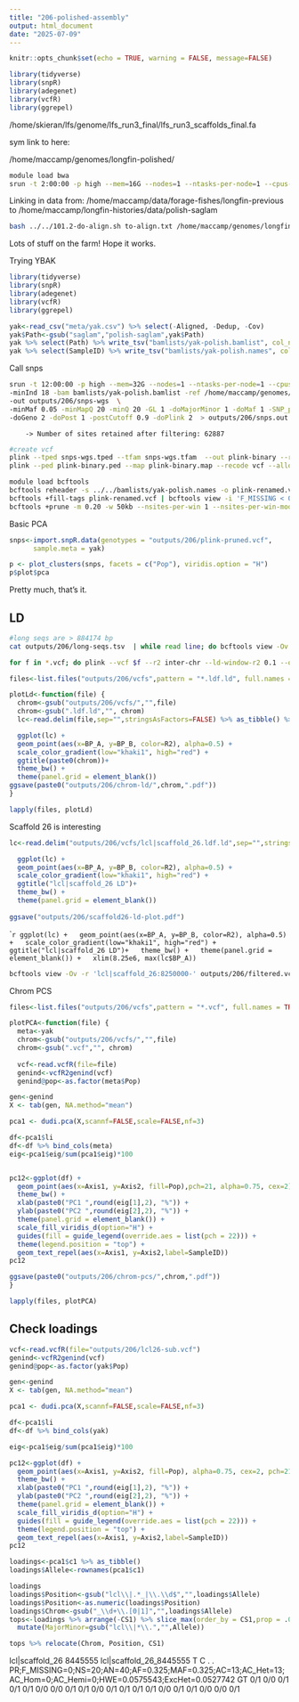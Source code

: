 ```yaml
---
title: "206-polished-assembly"
output: html_document
date: "2025-07-09"
---
```


```r
knitr::opts_chunk$set(echo = TRUE, warning = FALSE, message=FALSE)
```

```r
library(tidyverse)
library(snpR)
library(adegenet)
library(vcfR)
library(ggrepel)
```


/home/skieran/lfs/genome/lfs_run3_final/lfs_run3_scaffolds_final.fa

sym link to here:

/home/maccamp/genomes/longfin-polished/

```sh
module load bwa
srun -t 2:00:00 -p high --mem=16G --nodes=1 --ntasks-per-node=1 --cpus-per-task=2 bwa index lfs_run3_scaffolds_final.fa
```

Linking in data from: /home/maccamp/data/forage-fishes/longfin-previous
to /home/maccamp/longfin-histories/data/polish-saglam

```sh
bash ../../101.2-do-align.sh to-align.txt /home/maccamp/genomes/longfin-polished/lfs_run3_scaffolds_final.fa
```

Lots of stuff on the farm! Hope it works.


Trying YBAK


```r
library(tidyverse)
library(snpR)
library(adegenet)
library(vcfR)
library(ggrepel)
```

```r
yak<-read_csv("meta/yak.csv") %>% select(-Aligned, -Dedup, -Cov)
yak$Path<-gsub("saglam","polish-saglam",yak$Path)
yak %>% select(Path) %>% write_tsv("bamlists/yak-polish.bamlist", col_names = FALSE)
yak %>% select(SampleID) %>% write_tsv("bamlists/yak-polish.names", col_names = FALSE)
```

Call snps

```sh
srun -t 12:00:00 -p high --mem=32G --nodes=1 --ntasks-per-node=1 --cpus-per-task=12 $HOME/angsd/angsd -nthreads 12 \
-minInd 18 -bam bamlists/yak-polish.bamlist -ref /home/maccamp/genomes/longfin-polished/lfs_run3_scaffolds_final.fa \
-out outputs/206/snps-wgs  \
-minMaf 0.05 -minMapQ 20 -minQ 20 -GL 1 -doMajorMinor 1 -doMaf 1 -SNP_pval 1e-6 \
-doGeno 2 -doPost 1 -postCutoff 0.9 -doPlink 2  > outputs/206/snps.out 2> outputs/206/snps.err &
```

        -> Number of sites retained after filtering: 62887 
   

```sh
#create vcf
plink --tped snps-wgs.tped --tfam snps-wgs.tfam  --out plink-binary --recode --allow-extra-chr --noweb
plink --ped plink-binary.ped --map plink-binary.map --recode vcf --allow-extra-chr -out plink

module load bcftools
bcftools reheader -s ../../bamlists/yak-polish.names -o plink-renamed.vcf plink.vcf
bcftools +fill-tags plink-renamed.vcf | bcftools view -i 'F_MISSING < 0.10' | bcftools view -i 'INFO/MAF > 0.01' > filtered.vcf
bcftools +prune -m 0.20 -w 50kb --nsites-per-win 1 --nsites-per-win-mode rand filtered.vcf > plink-pruned.vcf
```


Basic PCA

```r
snps<-import.snpR.data(genotypes = "outputs/206/plink-pruned.vcf", 
      sample.meta = yak)
```

```r
p <- plot_clusters(snps, facets = c("Pop"), viridis.option = "H")
p$plot$pca
```


Pretty much, that's it.


## LD

```sh
#long seqs are > 884174 bp
cat outputs/206/long-seqs.tsv  | while read line; do bcftools view -Ov -r $line outputs/206/filtered.vcf.gz > outputs/206/vcfs/$line.vcf; done;

for f in *.vcf; do plink --vcf $f --r2 inter-chr --ld-window-r2 0.1 --out `basename $f vcf`ldf --allow-extra-chr --double-id; done;

```

```r
files<-list.files("outputs/206/vcfs",pattern = "*.ldf.ld", full.names = TRUE)

plotLd<-function(file) {
  chrom<-gsub("outputs/206/vcfs/","",file)
  chrom<-gsub(".ldf.ld","", chrom)
  lc<-read.delim(file,sep="",stringsAsFactors=FALSE) %>% as_tibble() %>% arrange(R2) %>%  filter(R2 >0.5)

  ggplot(lc) +
  geom_point(aes(x=BP_A, y=BP_B, color=R2), alpha=0.5) +
  scale_color_gradient(low="khaki1", high="red") + 
  ggtitle(paste0(chrom))+
  theme_bw() +
  theme(panel.grid = element_blank())
ggsave(paste0("outputs/206/chrom-ld/",chrom,".pdf"))
}

lapply(files, plotLd)
```


Scaffold 26 is interesting

```r
lc<-read.delim("outputs/206/vcfs/lcl|scaffold_26.ldf.ld",sep="",stringsAsFactors=FALSE) %>% as_tibble() %>% arrange(R2) %>%  filter(R2 >0.2)

  ggplot(lc) +
  geom_point(aes(x=BP_A, y=BP_B, color=R2), alpha=0.5) +
  scale_color_gradient(low="khaki1", high="red") + 
  ggtitle("lcl|scaffold_26 LD")+
  theme_bw() +
  theme(panel.grid = element_blank()) 
  
ggsave("outputs/206/scaffold26-ld-plot.pdf")
```

````r
ggplot(lc) +
  geom_point(aes(x=BP_A, y=BP_B, color=R2), alpha=0.5) +
  scale_color_gradient(low="khaki1", high="red") + 
  ggtitle("lcl|scaffold_26 LD")+
  theme_bw() +
  theme(panel.grid = element_blank()) +
  xlim(8.25e6, max(lc$BP_A))
```

```sh
bcftools view -Ov -r 'lcl|scaffold_26:8250000-' outputs/206/filtered.vcf.gz > outputs/206/lcl26-sub.vcf
```


Chrom PCS

```r
files<-list.files("outputs/206/vcfs",pattern = "*.vcf", full.names = TRUE)

plotPCA<-function(file) {
  meta<-yak
  chrom<-gsub("outputs/206/vcfs/","",file)
  chrom<-gsub(".vcf","", chrom)
  
  vcf<-read.vcfR(file=file)
  genind<-vcfR2genind(vcf)
  genind@pop<-as.factor(meta$Pop)

gen<-genind
X <- tab(gen, NA.method="mean")

pca1 <- dudi.pca(X,scannf=FALSE,scale=FALSE,nf=3)

df<-pca1$li
df<-df %>% bind_cols(meta)
eig<-pca1$eig/sum(pca1$eig)*100


pc12<-ggplot(df) + 
  geom_point(aes(x=Axis1, y=Axis2, fill=Pop),pch=21, alpha=0.75, cex=2) +
  theme_bw() +
  xlab(paste0("PC1 ",round(eig[1],2), "%")) +
  ylab(paste0("PC2 ",round(eig[2],2), "%")) +
  theme(panel.grid = element_blank()) +
  scale_fill_viridis_d(option="H") +
  guides(fill = guide_legend(override.aes = list(pch = 22))) +
  theme(legend.position = "top") +
  geom_text_repel(aes(x=Axis1, y=Axis2,label=SampleID))
pc12

ggsave(paste0("outputs/206/chrom-pcs/",chrom,".pdf"))
}

lapply(files, plotPCA)
```


## Check loadings
```r
vcf<-read.vcfR(file="outputs/206/lcl26-sub.vcf")
genind<-vcfR2genind(vcf)
genind@pop<-as.factor(yak$Pop)
```


```r
gen<-genind
X <- tab(gen, NA.method="mean")

pca1 <- dudi.pca(X,scannf=FALSE,scale=FALSE,nf=3)

df<-pca1$li
df<-df %>% bind_cols(yak)

eig<-pca1$eig/sum(pca1$eig)*100
```

```r
pc12<-ggplot(df) + 
  geom_point(aes(x=Axis1, y=Axis2, fill=Pop), alpha=0.75, cex=2, pch=21) +
  theme_bw() +
  xlab(paste0("PC1 ",round(eig[1],2), "%")) +
  ylab(paste0("PC2 ",round(eig[2],2), "%")) +
  theme(panel.grid = element_blank()) +
  scale_fill_viridis_d(option="H") +
  guides(fill = guide_legend(override.aes = list(pch = 22))) +
  theme(legend.position = "top") +
  geom_text_repel(aes(x=Axis1, y=Axis2,label=SampleID))
pc12
```

```r
loadings<-pca1$c1 %>% as_tibble()
loadings$Allele<-rownames(pca1$c1) 

loadings
loadings$Position<-gsub("lcl\\|.*_|\\.\\d$","",loadings$Allele)
loadings$Position<-as.numeric(loadings$Position)
loadings$Chrom<-gsub("_\\d+\\.[0|1]","",loadings$Allele)
tops<-loadings %>% arrange(-CS1) %>% slice_max(order_by = CS1,prop = .01) %>% select(-CS2, -CS3) %>% 
  mutate(MajorMinor=gsub("lcl\\|*\\.","",Allele)) 

tops %>% relocate(Chrom, Position, CS1)

```

lcl|scaffold_26	8445555	lcl|scaffold_26_8445555	T	C	.	.	PR;F_MISSING=0;NS=20;AN=40;AF=0.325;MAF=0.325;AC=13;AC_Het=13;AC_Hom=0;AC_Hemi=0;HWE=0.0575543;ExcHet=0.0527742	GT	0/1	0/0	0/1	0/1	0/1	0/0	0/0	0/1	0/1	0/0	0/1	0/1	0/1	0/1	0/0	0/1	0/1	0/0	0/0	0/1
